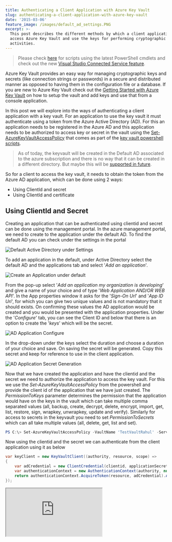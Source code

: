```yaml
---
title: Authenticating a Client Application with Azure Key Vault
slug: authenticating-a-client-application-with-azure-key-vault
date: '2015-03-06'
feature_image: /images/default_ad_settings.PNG
excerpt: >-
  This post describes the different methods by which a client application can
  access Azure Key Vault and use the keys for performing cryptographic
  activities.
---
```

> Please check [here](/blog/how-the-deprecation-of-switch-azuremode-affects-azure-key-vault/) for scripts using the latest PowerShell cmdlets and check out the new [Visual Studio Connected Service feature](/blog/azure-key-vault-as-a-connected-service-in-visual-studio-2017/).

Azure Key Vault provides an easy way for managing cryptographic keys and secrets (like connection strings or passwords) in a secure and distributed manner as opposed to having them in the configuration file or a database. If you are new to Azure Key Vault check out the [Getting Started with Azure Key Vault](/blog/getting-started-with-azure-key-vault/) on how to setup the vault and add keys and use that from a console application.

In this post we will explore into the ways of authenticating a client application with a key vault. For an application to use the key vault it must authenticate using a token from the Azure Active Directory (AD). For this an application needs to be registered in the Azure AD and this application needs to be authorized to access key or secret in the vault using the [Set-AzureKeyVaultAccessPolicy](https://msdn.microsoft.com/en-us/library/azure/dn903607.aspx) that comes as part of the [key vault powershell scripts](https://gallery.technet.microsoft.com/scriptcenter/Azure-Key-Vault-Powershell-1349b091).

> As of today, the keyvault will be created in the Default AD associated to the azure subscription and there is no way that it can be created in a different directory. But maybe this will be [supported in future](https://social.msdn.microsoft.com/Forums/azure/en-US/21d0dcaa-791c-4f96-8f9d-738b6b0076b2/create-a-new-key-vault-in-a-different-directory?forum=AzureKeyVault).

So for a client to access the key vault, it needs to obtain the token from the Azure AD application, which can be done using 2 ways:

-   Using ClientId and secret
-   Using ClientId and certificate

## **Using ClientId and Secret**

Creating an application that can be authenticated using clientid and secret can be done using the management portal. In the azure management portal, we need to create to the application under the default AD. To find the default AD you can check under the settings in the portal

![Default Active Directory under Settings](/images/default_ad_settings.PNG)

To add an application in the default, under Active Directory select the default AD and the applications tab and select '_Add an application_'.

![Create an Application under default](/images/default_ad.PNG)

From the pop-up select '_Add an application my organization is developing_' and give a name of your choice and of type '_Web Application AND/OR WEB API_'. In the App properties window it asks for the '_Sign-On Url_' and '_App ID Uri_', for which you can give two unique values and is not mandatory that it should exists. On confirming these values the AD application would be created and you would be presented with the application properties. Under the '_Configure_' tab, you can see the Client ID and below that there is an option to create the '_keys_' which will be the secret.

![AD Application Configure](/images/ad_application_configure.PNG)

In the drop-down under the keys select the duration and choose a duration of your choice and save. On saving the secret will be generated. Copy this secret and keep for reference to use in the client application.

![AD Application Secret Generation](/images/ad_application_keys.PNG)

Now that we have created the application and have the clientid and the secret we need to authorize the application to access the key vault. For this we use the _Set-AzureKeyVaultAccessPolicy_ from the powershell and provide the client id of the application that we have just created. The _PermissionToKeys_ parameter determines the permission that the application would have on the keys in the vault which can take multiple comma separated values (all, backup, create, decrypt, delete, encrypt, import, get, list, restore, sign, wrapkey, unwrapkey, update and verify). Similarly for access to secrets in the keyvault you need to set _PermissionToSecrets_ which can all take multiple values (all, delete, get, list and set).

```powershell
PS C:\> Set-AzureKeyVaultAccessPolicy -VaultName 'TestVaultRahul' -ServicePrincipalName '01c74fc1-4fb3-455e-8612-d5ad05a7fe2a' -PermissionsToKeys all

```

Now using the clientid and the secret we can authenticate from the client application using it as below

```csharp
var keyClient = new KeyVaultClient((authority, resource, scope) =>
{
    var adCredential = new ClientCredential(clientid, applicationSecret);
    var authenticationContext = new AuthenticationContext(authority, null);
    return authenticationContext.AcquireToken(resource, adCredential).AccessToken;
});

```
<iframe src="https://www.youtube.com/embed/51Qmk3TQJ44" />

## **Using ClientId and Certificate**

Creating an application that can be authenticated using the clientid and the certificate is only possible using powershell scripts, and these are again available with the key vault powershell scripts. For this we first need to create a certificate or if your organization already has provided one use that. Since this is for demo I would be creating a test certificate as [explained here](https://msdn.microsoft.com/en-in/library/ff699202.aspx).

```
makecert -sv mykey.pvk -n "cn=AD Test Vault Application" ADTestVaultApplication.cer -b 03/03/2014 -e 06/05/2016 -r
pvk2pfx -pvk mykey.pvk -spc ADTestVaultApplication.cer -pfx ADTestVaultApplication.pfx -po test

```

Once we have the certificate, we can create a new AD application and specify certificate authentication for the application as shown below. Make sure that you give the full path to the certificate as below (mine was located under C:\\cert)

```powershell
Connect-AzureAD -DomainName '<domainname>'
$newADApplication = New-AzureADApplication -DisplayName 'TestVaultApplication'
Add-AzureADApplicationCredential -ObjectId $newADApplication.objectId -FilePath C:\cert\ADTestVaultApplication.cer
$newADApplication.appId

```

Once the application is created, we need to perform the same authorization steps as above to give the application access to the key vault, after which we can use the clientid (that would be output to the powershell console) and the certificate to authenticate the application. Make sure that the certificate is installed into the store so that it can be used by the application.

```csharp
var keyClient = new KeyVaultClient((authority, resource, scope) =>
{
    var authenticationContext = new AuthenticationContext(authority, null);
    X509Certificate2 certificate;
    X509Store store = new X509Store(StoreName.My, StoreLocation.CurrentUser);
    try
    {
        store.Open(OpenFlags.ReadOnly);
        X509Certificate2Collection certificateCollection = store.Certificates.Find(X509FindType.FindByThumbprint, "E2F3EAE0A131EE0CF1FF1995A6ABA9F9462A0C03", false);
        if (certificateCollection == null || certificateCollection.Count == 0)
        {
            throw new Exception("Certificate not installed in the store");
        }

        certificate = certificateCollection[0];
    }
    finally
    {
        store.Close();
    }

    var clientAssertionCertificate = new ClientAssertionCertificate(applicationId, certificate);
    var result = authenticationContext.AcquireToken(resource, clientAssertionCertificate);
    return result.AccessToken;
});

```
<iframe src="https://www.youtube.com/embed/JbshGF4ZwGE" />

You could use either ways to authenticate an application to Azure Key Vault. Using the certificate way would be more secure as you can also password protect your certificate so that it cannot be installed without having that. If using the client secret anybody having access to the configuration would be able to access the vault. Also make sure that you give the application's only necessary permissions for accessing keys and secrets while registering the application. You could use the sample used in the [Getting Started with Azure Key Vault](/blog/getting-started-with-azure-key-vault/) [sample](https://github.com/rahulpnath/Blog/tree/master/AzureKeyVault). The code in there uses clientId and secret, you could change it with the above code to use certificate authentication.

> **_[Key Vault supports Managed Service Identity](/blog/authenticating-with-azure-key-vault-using-managed-service-identity/) which makes authenticating with it even more easier if your application is deployed in Azure. You no longer have to add any configuration related to key vault to the applications config file._**
